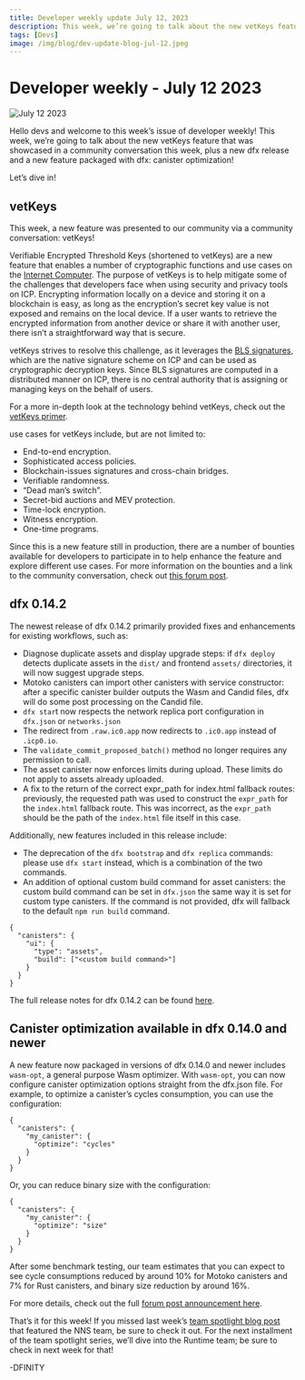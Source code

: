 ```yaml
---
title: Developer weekly update July 12, 2023
description: This week, we’re going to talk about the new vetKeys feature that was showcased in a community conversation this week, plus a new dfx release and a new optimization feature packaged with dfx.
tags: [Devs]
image: /img/blog/dev-update-blog-jul-12.jpeg
---
```



# Developer weekly - July 12 2023

![July 12 2023](../../static/img/blog/dev-update-blog-jul-12.jpeg)

Hello devs and welcome to this week’s issue of developer weekly! This week, we’re going to talk about the new vetKeys feature that was showcased in a community conversation this week, plus a new dfx release and a new feature packaged with dfx: canister optimization!

Let’s dive in!

## vetKeys
This week, a new feature was presented to our community via a community conversation: vetKeys!

Verifiable Encrypted Threshold Keys (shortened to vetKeys) are a new feature that enables a number of cryptographic functions and use cases on the [Internet Computer](https://learn.internetcomputer.org/hc/en-us/articles/33152818663444-What-is-ICP). The purpose of vetKeys is to help mitigate some of the challenges that developers face when using security and privacy tools on ICP. Encrypting information locally on a device and storing it on a blockchain is easy, as long as the encryption’s secret key value is not exposed and remains on the local device. If a user wants to retrieve the encrypted information from another device or share it with another user, there isn’t a straightforward way that is secure.

vetKeys strives to resolve this challenge, as it leverages the [BLS signatures](https://learn.internetcomputer.org/hc/en-us/articles/34209540682644-Subnet-Keys-and-Subnet-Signatures), which are the native signature scheme on ICP and can be used as cryptographic decryption keys. Since BLS signatures are computed in a distributed manner on ICP, there is no central authority that is assigning or managing keys on the behalf of users.

For a more in-depth look at the technology behind vetKeys, check out the [vetKeys primer](https://internetcomputer.org/blog/features/vetkey-primer).

use cases for vetKeys include, but are not limited to:
- End-to-end encryption.
- Sophisticated access policies.
- Blockchain-issues signatures and cross-chain bridges.
- Verifiable randomness.
- “Dead man’s switch”.
- Secret-bid auctions and MEV protection.
- Time-lock encryption.
- Witness encryption.
- One-time programs.

Since this is a new feature still in production, there are a number of bounties available for developers to participate in to help enhance the feature and explore different use cases. For more information on the bounties and a link to the community conversation, check out [this forum post](https://forum.dfinity.org/t/open-bnt-8-vetkeys-enabling-privacy-preserving-applications-on-the-ic/21294).

## dfx 0.14.2
The newest release of dfx 0.14.2 primarily provided fixes and enhancements for existing workflows, such as:
- Diagnose duplicate assets and display upgrade steps: if `dfx deploy` detects duplicate assets in the `dist/` and frontend `assets/` directories, it will now suggest upgrade steps.
- Motoko canisters can import other canisters with service constructor: after a specific canister builder outputs the Wasm and Candid files, dfx will do some post processing on the Candid file.
- `dfx star`t now respects the network replica port configuration in `dfx.json` or `networks.json`
- The redirect from `.raw.ic0.app` now redirects to `.ic0.app` instead of `.icp0.io`.
- The `validate_commit_proposed_batch()` method no longer requires any permission to call.
- The asset canister now enforces limits during upload. These limits do not apply to assets already uploaded.
- A fix to the return of the correct expr_path for index.html fallback routes: previously, the requested path was used to construct the `expr_path` for the `index.html` fallback route. This was incorrect, as the `expr_path` should be the path of the `index.html` file itself in this case.

Additionally, new features included in this release include:
- The deprecation of the `dfx bootstrap` and `dfx replica` commands: please use `dfx start` instead, which is a combination of the two commands.
- An addition of optional custom build command for asset canisters: the custom build command can be set in `dfx.json` the same way it is set for custom type canisters. If the command is not provided, dfx will fallback to the default `npm run build` command.

```
{
  "canisters": {
    "ui": {
      "type": "assets",
      "build": ["<custom build command>"]
    }
  }
}
```

The full release notes for dfx 0.14.2 can be found [here](https://github.com/dfinity/sdk/releases/tag/0.14.2).

## Canister optimization available in dfx 0.14.0 and newer

A new feature now packaged in versions of dfx 0.14.0 and newer includes `wasm-opt`, a general purpose Wasm optimizer. With `wasm-opt`, you can now configure canister optimization options straight from the dfx.json file. For example, to optimize a canister’s cycles consumption, you can use the configuration:

```
{
  "canisters": {
    "my_canister": {
      "optimize": "cycles"
    }
  }
}

```

Or, you can reduce binary size with the configuration:

```
{
  "canisters": {
    "my_canister": {
      "optimize": "size"
    }
  }
}

```

After some benchmark testing, our team estimates that you can expect to see cycle consumptions reduced by around 10% for Motoko canisters and 7% for Rust canisters, and binary size reduction by around 16%.

For more details, check out the full [forum post announcement here](https://forum.dfinity.org/t/canister-optimizer-available-in-dfx-0-14-0/21157).

That’s it for this week! If you missed last week’s [team spotlight blog post](https://internetcomputer.org/blog/news-and-updates/team-spotlight-nns) that featured the NNS team, be sure to check it out. For the next installment of the team spotlight series, we’ll dive into the Runtime team; be sure to check in next week for that!

-DFINITY

